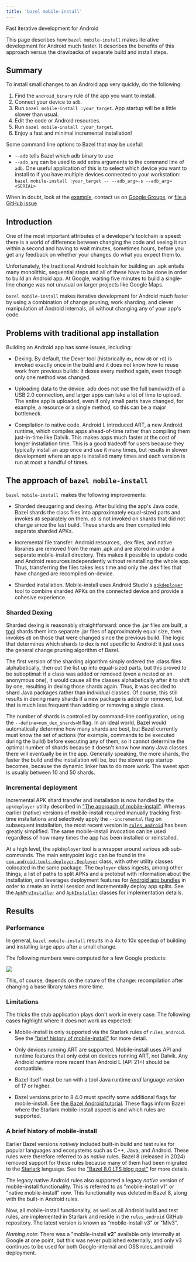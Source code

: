 ```yaml
---
title: 'bazel mobile-install'
---
```





<p class="lead">Fast iterative development for Android</p>

This page describes how `bazel mobile-install` makes iterative development
for Android much faster. It describes the benefits of this approach versus the
drawbacks of separate build and install steps.

## Summary

To install small changes to an Android app very quickly, do the following:

 1. Find the `android_binary` rule of the app you want to install.
 2. Connect your device to `adb`.
 3. Run `bazel mobile-install :your_target`. App startup will be a little
    slower than usual.
 4. Edit the code or Android resources.
 5. Run `bazel mobile-install :your_target`.
 6. Enjoy a fast and minimal incremental installation!

Some command line options to Bazel that may be useful:

 - `--adb` tells Bazel which adb binary to use
 - `--adb_arg` can be used to add extra arguments to the command line of `adb`.
   One useful application of this is to select which device you want to install
   to if you have multiple devices connected to your workstation:
   `bazel mobile-install :your_target -- --adb_arg=-s --adb_arg=<SERIAL>`

When in doubt, look at the
[example](https://github.com/bazelbuild/rules_android/tree/main/examples/basicapp),
contact us on [Google Groups](https://groups.google.com/forum/#!forum/bazel-discuss),
or [file a GitHub issue](https://github.com/bazelbuild/rules_android/issues)

## Introduction

One of the most important attributes of a developer's toolchain is speed: there
is a world of difference between changing the code and seeing it run within a
second and having to wait minutes, sometimes hours, before you get any feedback
on whether your changes do what you expect them to.

Unfortunately, the traditional Android toolchain for building an .apk entails
many monolithic, sequential steps and all of these have to be done in order to
build an Android app. At Google, waiting five minutes to build a single-line
change was not unusual on larger projects like Google Maps.

`bazel mobile-install` makes iterative development for Android much faster by
using a combination of change pruning, work sharding, and clever manipulation of
Android internals, all without changing any of your app's code.

## Problems with traditional app installation

Building an Android app has some issues, including:

- Dexing. By default, the Dexer tool (historically `dx`, now `d8` or `r8`)
is invoked exactly once in the build and it does not know how to reuse work from
previous builds: it dexes every method again, even though only one method was
changed.

- Uploading data to the device. adb does not use the full bandwidth of a USB 2.0
connection, and larger apps can take a lot of time to upload. The entire app is
uploaded, even if only small parts have changed, for example, a resource or a
single method, so this can be a major bottleneck.

- Compilation to native code. Android L introduced ART, a new Android runtime,
which compiles apps ahead-of-time rather than compiling them just-in-time like
Dalvik. This makes apps much faster at the cost of longer installation
time. This is a good tradeoff for users because they typically install an app
once and use it many times, but results in slower development where an app is
installed many times and each version is run at most a handful of times.

## The approach of `bazel mobile-install`

`bazel mobile-install `makes the following improvements:

 - Sharded desugaring and dexing. After building the app's Java code, Bazel
   shards the class files into approximately equal-sized parts and invokes `d8`
   separately on them. `d8` is not invoked on shards that did not change since
   the last build. These shards are then compiled into separate sharded APKs.

 - Incremental file transfer. Android resources, .dex files, and native
   libraries are removed from the main .apk and are stored in under a separate
   mobile-install directory. This makes it possible to update code and Android
   resources independently without reinstalling the whole app. Thus,
   transferring the files takes less time and only the .dex files that have
   changed are recompiled on-device.

 - Sharded installation. Mobile-install uses Android Studio's
   [`apkdeployer`](https://maven.google.com/web/index.html?q=deployer#com.android.tools.apkdeployer:apkdeployer)
   tool to combine sharded APKs on the connected device and provide a cohesive
   experience.

### Sharded Dexing

Sharded dexing is reasonably straightforward: once the .jar files are built, a
[tool](https://github.com/bazelbuild/rules_android/blob/main/src/tools/java/com/google/devtools/build/android/ziputils/DexMapper.java)
shards them into separate .jar files of approximately equal size, then invokes
`d8` on those that were changed since the previous build. The logic that
determines which shards to dex is not specific to Android: it just uses the
general change pruning algorithm of Bazel.

The first version of the sharding algorithm simply ordered the .class files
alphabetically, then cut the list up into equal-sized parts, but this proved to
be suboptimal: if a class was added or removed (even a nested or an anonymous
one), it would cause all the classes alphabetically after it to shift by one,
resulting in dexing those shards again. Thus, it was decided to shard Java
packages rather than individual classes. Of course, this still results in
dexing many shards if a new package is added or removed, but that is much less
frequent than adding or removing a single class.

The number of shards is controlled by command-line configuration, using the
`--define=num_dex_shards=N` flag. In an ideal world, Bazel would
automatically determine how many shards are best, but Bazel currently must know
the set of actions (for example, commands to be executed during the build) before
executing any of them, so it cannot determine the optimal number of shards
because it doesn't know how many Java classes there will eventually be in the
app. Generally speaking, the more shards, the faster the build and the
installation will be, but the slower app startup becomes, because the dynamic
linker has to do more work. The sweet spot is usually between 10 and 50 shards.

### Incremental deployment

Incremental APK shard transfer and installation is now handled by the
`apkdeployer` utility described in ["The approach of mobile-install"](#approach-mobile-install).
Whereas earlier (native) versions of mobile-install required manually tracking
first-time installations and selectively apply the `--incremental`
flag on subsequent installation, the most recent version in [`rules_android`](https://github.com/bazelbuild/rules_android/tree/main/mobile_install)
has been greatly simplified. The same mobile-install
invocation can be used regardless of how many times the app has been installed
or reinstalled.

At a high level, the `apkdeployer` tool is a wrapper around various `adb`
sub-commands. The main entrypoint logic can be found in the
[`com.android.tools.deployer.Deployer`](https://cs.android.com/android-studio/platform/tools/base/+/mirror-goog-studio-main:deploy/deployer/src/main/java/com/android/tools/deployer/Deployer.java)
class, with other utility classes colocated in the same package.
The `Deployer` class ingests, among other things, a list of paths to split
APKs and a protobuf with information about the installation, and leverages
deployment features for [Android app bundles](https://developer.android.com/guide/app-bundle)
in order to create an install session and incrementally deploy app splits.
See the [`ApkPreInstaller`](https://cs.android.com/android-studio/platform/tools/base/+/mirror-goog-studio-main:deploy/deployer/src/main/java/com/android/tools/deployer/ApkPreInstaller.java)
and [`ApkInstaller`](https://cs.android.com/android-studio/platform/tools/base/+/mirror-goog-studio-main:deploy/deployer/src/main/java/com/android/tools/deployer/ApkInstaller.java)
classes for implementation details.

## Results

### Performance

In general, `bazel mobile-install` results in a 4x to 10x speedup of building
and installing large apps after a small change.

The following numbers were computed for a few Google products:

<img src="/docs/images/mobile-install-performance.svg"/>

This, of course, depends on the nature of the change: recompilation after
changing a base library takes more time.

### Limitations

The tricks the stub application plays don't work in every case.
The following cases highlight where it does not work as expected:

 - Mobile-install is only supported via the Starlark rules of `rules_android`.
   See the ["brief history of mobile-install"](#mobile-install-history) for
   more detail.

 - Only devices running ART are supported. Mobile-install uses API and runtime features
   that only exist on devices running ART, not Dalvik. Any Android runtime more
   recent than Android L (API 21+) should be compatible.

 - Bazel itself must be run with a tool Java runtime _and_ language version
   of 17 or higher.

 - Bazel versions prior to 8.4.0 must specify some additional flags for
   mobile-install. See [the Bazel Android tutorial](/start/android-app). These
   flags inform Bazel where the Starlark mobile-install aspect is and which
   rules are supported.

### A brief history of mobile-install
Earlier Bazel versions _natively_ included built-in build and test rules for
popular languages and ecosystems such as C++, Java, and Android. These rules
were therefore referred to as _native_ rules. Bazel 8 (released in 2024) removed
support for these rules because many of them had been migrated to the
[Starlark](/rules/language) language. See the ["Bazel 8.0 LTS blog post"](https://blog.bazel.build/2024/12/09/bazel-8-release.html)
for more details.

The legacy native Android rules also supported a legacy _native_ version of
mobile-install functionality. This is referred to as "mobile-install v1" or
"native mobile-install" now. This functionality was deleted in Bazel 8, along
with the built-in Android rules.

Now, all mobile-install functionality, as well as all Android build and test
rules, are implemented in Starlark and reside in the `rules_android` GitHub
repository. The latest version is known as "mobile-install v3" or "MIv3".

_Naming note_: There was a "mobile-install **v2**" available only internally
at Google at one point, but this was never published externally, and only v3
continues to be used for both Google-internal and OSS rules_android deployment.


